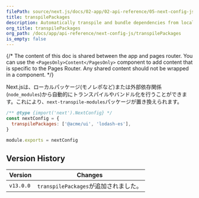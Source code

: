```yaml
---
filePath: source/next.js/docs/02-app/02-api-reference/05-next-config-js/transpilePackages.mdx
title: transpilePackages
description: Automatically transpile and bundle dependencies from local packages (like monorepos) or from external dependencies ('node_modules').
org_title: transpilePackages
org_path: /docs/app/api-reference/next-config-js/transpilePackages
is_empty: false
---
```


{/* The content of this doc is shared between the app and pages router. You can use the `<PagesOnly>Content</PagesOnly>` component to add content that is specific to the Pages Router. Any shared content should not be wrapped in a component. */}

Next.jsは、ローカルパッケージ(モノレポなど)または外部依存関係(`node_modules`)から自動的にトランスパイルやバンドル化を行うことができます。これにより、`next-transpile-modules`パッケージが置き換えられます。

```js:next.config.js
/** @type {import('next').NextConfig} */
const nextConfig = {
  transpilePackages: ['@acme/ui', 'lodash-es'],
}

module.exports = nextConfig
```

## Version History

| Version | Changes |
| --------- | -------------------------- |
| `v13.0.0` | `transpilePackages`が追加されました。|
